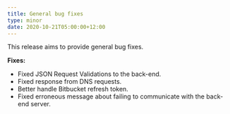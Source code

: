 ```yaml
---
title: General bug fixes
type: minor
date: 2020-10-21T05:00:00+12:00
---
```


This release aims to provide general bug fixes.

**Fixes:**

* Fixed JSON Request Validations to the back-end.
* Fixed response from DNS requests.
* Better handle Bitbucket refresh token.
* Fixed erroneous message about failing to communicate with the back-end server.
